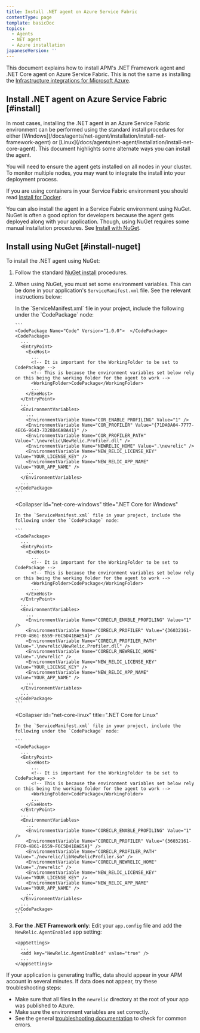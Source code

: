 ```yaml
---
title: Install .NET agent on Azure Service Fabric
contentType: page
template: basicDoc
topics:
  - Agents
  - NET agent
  - Azure installation
japaneseVersion: ''
---
```


This document explains how to install APM's .NET Framework agent and .NET Core agent on Azure Service Fabric. This is not the same as installing the [Infrastructure integrations for Microsoft Azure](/docs/integrations/microsoft-azure-integrations/getting-started/introduction-azure-monitoring-integrations).

## Install .NET agent on Azure Service Fabric [#install]

<Callout variant="important">
  In most cases, installing the .NET agent in an Azure Service Fabric environment can be performed using the standard install procedures for either [Windows](/docs/agents/net-agent/installation/install-net-framework-agent) or [Linux](/docs/agents/net-agent/installation/install-net-core-agent). This document highlights some alternate ways you can install the agent.

  You will need to ensure the agent gets installed on all nodes in your cluster. To monitor multiple nodes, you may want to integrate the install into your deployment process.
</Callout>

If you are using containers in your Service Fabric environment you should read [Install for Docker](/docs/agents/net-agent/installation/install-docker-container).

You can also install the agent in a Service Fabric environment using NuGet. NuGet is often a good option for developers because the agent gets deployed along with your application. Though, using NuGet requires some manual installation procedures. See [Install with NuGet](#install-nuget).

## Install using NuGet [#install-nuget]

To install the .NET agent using NuGet:

1. Follow the standard [NuGet install](/docs/agents/net-agent/installation/install-net-agent-using-nuget) procedures.
2. When using NuGet, you must set some environment variables. This can be done in your application's `ServiceManifest.xml` file. See the relevant instructions below:

   <CollapserGroup>
     <Collapser
       id="net-framework"
       title=".NET Framework"
     >
       In the `ServiceManifest.xml` file in your project, include the following under the `CodePackage` node:

       ```
       <CodePackage Name="Code" Version="1.0.0">  </CodePackage>
       <CodePackage>
         ...
         <EntryPoint>
           <ExeHost>
             ...
             <!-- It is important for the WorkingFolder to be set to CodePackage -->
             <!-- This is because the environment variables set below rely on this being the working folder for the agent to work -->
             <WorkingFolder>CodePackage</WorkingFolder>
             ...
           </ExeHost>
         </EntryPoint>
         ...
         <EnvironmentVariables>
           ...
           <EnvironmentVariable Name="COR_ENABLE_PROFILING" Value="1" />
           <EnvironmentVariable Name="COR_PROFILER" Value="{71DA0A04-7777-4EC6-9643-7D28B46A8A41}" />
           <EnvironmentVariable Name="COR_PROFILER_PATH" Value=".\newrelic\NewRelic.Profiler.dll" />
           <EnvironmentVariable Name="NEWRELIC_HOME" Value=".\newrelic" />
           <EnvironmentVariable Name="NEW_RELIC_LICENSE_KEY" Value="YOUR_LICENSE_KEY" />
           <EnvironmentVariable Name="NEW_RELIC_APP_NAME" Value="YOUR_APP_NAME" />
           ...
         </EnvironmentVariables>
         ...
       </CodePackage>
       ```
     </Collapser>

     <Collapser
       id="net-core-windows"
       title=".NET Core for Windows"
     >
       In the `ServiceManifest.xml` file in your project, include the following under the `CodePackage` node:

       ```
       <CodePackage>
         ...
         <EntryPoint>
           <ExeHost>
             ...
             <!-- It is important for the WorkingFolder to be set to CodePackage -->
             <!-- This is because the environment variables set below rely on this being the working folder for the agent to work -->
             <WorkingFolder>CodePackage</WorkingFolder>
             ...
           </ExeHost>
         </EntryPoint>
         ...
         <EnvironmentVariables>
           ...
           <EnvironmentVariable Name="CORECLR_ENABLE_PROFILING" Value="1" />
           <EnvironmentVariable Name="CORECLR_PROFILER" Value="{36032161-FFC0-4B61-B559-F6C5D41BAE5A}" />
           <EnvironmentVariable Name="CORECLR_PROFILER_PATH" Value=".\newrelic\NewRelic.Profiler.dll" />
           <EnvironmentVariable Name="CORECLR_NEWRELIC_HOME" Value=".\newrelic" />
           <EnvironmentVariable Name="NEW_RELIC_LICENSE_KEY" Value="YOUR_LICENSE_KEY" />
           <EnvironmentVariable Name="NEW_RELIC_APP_NAME" Value="YOUR_APP_NAME" />
           ...
         </EnvironmentVariables>
         ...
       </CodePackage>
       ```
     </Collapser>

     <Collapser
       id="net-core-linux"
       title=".NET Core for Linux"
     >
       In the `ServiceManifest.xml` file in your project, include the following under the `CodePackage` node:

       ```
       <CodePackage>
         ...
         <EntryPoint>
           <ExeHost>
             ...
             <!-- It is important for the WorkingFolder to be set to CodePackage -->
             <!-- This is because the environment variables set below rely on this being the working folder for the agent to work -->
             <WorkingFolder>CodePackage</WorkingFolder>
             ...
           </ExeHost>
         </EntryPoint>
         ...
         <EnvironmentVariables>
           ...
           <EnvironmentVariable Name="CORECLR_ENABLE_PROFILING" Value="1" />
           <EnvironmentVariable Name="CORECLR_PROFILER" Value="{36032161-FFC0-4B61-B559-F6C5D41BAE5A}" />
           <EnvironmentVariable Name="CORECLR_PROFILER_PATH" Value="./newrelic/libNewRelicProfiler.so" />
           <EnvironmentVariable Name="CORECLR_NEWRELIC_HOME" Value="./newrelic" />
           <EnvironmentVariable Name="NEW_RELIC_LICENSE_KEY" Value="YOUR_LICENSE_KEY" />
           <EnvironmentVariable Name="NEW_RELIC_APP_NAME" Value="YOUR_APP_NAME" />
           ...
         </EnvironmentVariables>
         ...
       </CodePackage>
       ```
     </Collapser>
   </CollapserGroup>
3. **For the .NET Framework only**: Edit your `app.config` file and add the `NewRelic.AgentEnabled` app setting:

   ```
   <appSettings>
     ...
     <add key="NewRelic.AgentEnabled" value="true" />
     ...
   </appSettings>
   ```

If your application is generating traffic, data should appear in your APM account in several minutes. If data does not appear, try these troubleshooting steps:

* Make sure that all files in the `newrelic` directory at the root of your app was published to Azure.
* Make sure the environment variables are set correctly.
* See the general [troubleshooting documentation](/docs/agents/net-agent/troubleshooting/no-data-appears-net) to check for common errors.
